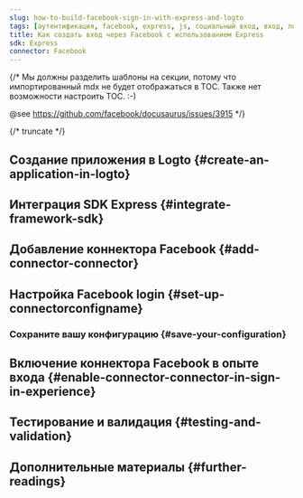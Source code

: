 ```yaml
---
slug: how-to-build-facebook-sign-in-with-express-and-logto
tags: [аутентификация, facebook, express, js, социальный вход, вход, логин]
title: Как создать вход через Facebook с использованием Express
sdk: Express
connector: Facebook
---
```


{/*
  Мы должны разделить шаблоны на секции, потому что импортированный mdx не будет отображаться в TOC.
  Также нет возможности настроить TOC. :-)

  @see https://github.com/facebook/docusaurus/issues/3915
*/}




{/* truncate */}

<Intro connector={connector} sdk="Express" link="https://expressjs.com" />

## Создание приложения в Logto \{#create-an-application-in-logto}

<CreateApplication type="Традиционное веб-приложение" framework="Express" />

## Интеграция SDK Express \{#integrate-framework-sdk}

<IntegrateSdk />

## Добавление коннектора Facebook \{#add-connector-connector}

<AddSocialConnector connector={connector} framework="Express" />

## Настройка Facebook login \{#set-up-connectorconfigname}

<ConnectorGuide />

### Сохраните вашу конфигурацию \{#save-your-configuration}

<SaveYourConfiguration connector={connector} />

## Включение коннектора Facebook в опыте входа \{#enable-connector-connector-in-sign-in-experience}

<EnableSocialConnector connector={connector} />

## Тестирование и валидация \{#testing-and-validation}

<TestingAndValidation connector={connector} sdk="Express" />

## Дополнительные материалы \{#further-readings}

<FurtherReadings />